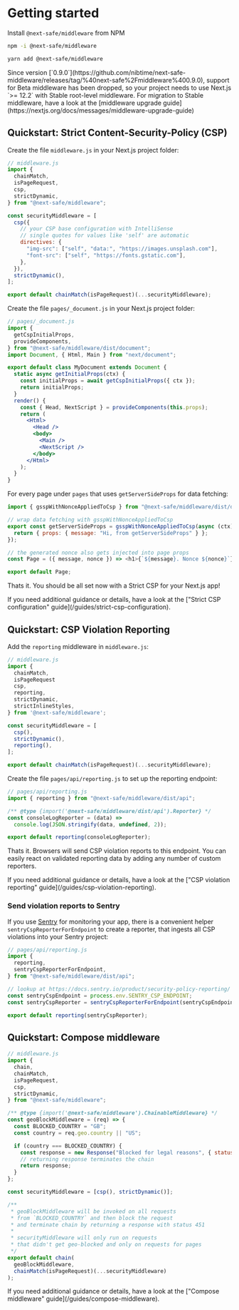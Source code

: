 
# Getting started

Install `@next-safe/middleware` from NPM

```bash
npm -i @next-safe/middleware
```

```bash
yarn add @next-safe/middleware
```

<Callout type="warning" emoji="⚠️">
  Since version
  [`0.9.0`](https://github.com/nibtime/next-safe-middleware/releases/tag/%40next-safe%2Fmiddleware%400.9.0),
  support for Beta middleware has been dropped, so your project needs to use
  Next.js `>= 12.2` with Stable root-level middleware. For migration to Stable
  middleware, have a look at the [middleware upgrade
  guide](https://nextjs.org/docs/messages/middleware-upgrade-guide)
</Callout>

## Quickstart: Strict Content-Security-Policy (CSP)

Create the file `middleware.js` in your Next.js project folder:

```js
// middleware.js
import {
  chainMatch,
  isPageRequest,
  csp,
  strictDynamic,
} from "@next-safe/middleware";

const securityMiddleware = [
  csp({
    // your CSP base configuration with IntelliSense
    // single quotes for values like 'self' are automatic
    directives: {
      "img-src": ["self", "data:", "https://images.unsplash.com"],
      "font-src": ["self", "https://fonts.gstatic.com"],
    },
  }),
  strictDynamic(),
];

export default chainMatch(isPageRequest)(...securityMiddleware);
```

Create the file `pages/_document.js` in your Next.js project folder:

```jsx
// pages/_document.js
import {
  getCspInitialProps,
  provideComponents,
} from "@next-safe/middleware/dist/document";
import Document, { Html, Main } from "next/document";

export default class MyDocument extends Document {
  static async getInitialProps(ctx) {
    const initialProps = await getCspInitialProps({ ctx });
    return initialProps;
  }
  render() {
    const { Head, NextScript } = provideComponents(this.props);
    return (
      <Html>
        <Head />
        <body>
          <Main />
          <NextScript />
        </body>
      </Html>
    );
  }
}
```

For every page under `pages` that uses `getServerSideProps` for data fetching:

```js
import { gsspWithNonceAppliedToCsp } from "@next-safe/middleware/dist/document";

// wrap data fetching with gsspWithNonceAppliedToCsp
export const getServerSideProps = gsspWithNonceAppliedToCsp(async (ctx) => {
  return { props: { message: "Hi, from getServerSideProps" } };
});

// the generated nonce also gets injected into page props
const Page = ({ message, nonce }) => <h1>{`${message}. Nonce ${nonce}`}</h1>;

export default Page;
```

Thats it. You should be all set now with a Strict CSP for your Next.js app!

<Callout emoji="💡">
  If you need additional guidance or details, have a look at the ["Strict CSP
  configuration" guide](/guides/strict-csp-configuration).
</Callout>

## Quickstart: CSP Violation Reporting

Add the `reporting` middleware in `middleware.js`:

```js
// middleware.js
import {
  chainMatch,
  isPageRequest
  csp,
  reporting,
  strictDynamic,
  strictInlineStyles,
} from '@next-safe/middleware';

const securityMiddleware = [
  csp(),
  strictDynamic(),
  reporting(),
];

export default chainMatch(isPageRequest)(...securityMiddleware);
```

Create the file `pages/api/reporting.js` to set up the reporting endpoint:

```js
// pages/api/reporting.js
import { reporting } from "@next-safe/middleware/dist/api";

/** @type {import('@next-safe/middleware/dist/api').Reporter} */
const consoleLogReporter = (data) =>
  console.log(JSON.stringify(data, undefined, 2));

export default reporting(consoleLogReporter);
```

Thats it. Browsers will send CSP violation reports to this endpoint. You can easily react on validated reporting data by adding any number of custom reporters.

<Callout emoji="💡">
  If you need additional guidance or details, have a look at the ["CSP violation
  reporting" guide](/guides/csp-violation-reporting).
</Callout>

### Send violation reports to Sentry

If you use [Sentry](https://sentry.io) for monitoring your app, there is a convenient helper `sentryCspReporterForEndpoint` to create a reporter, that ingests all CSP violations into your Sentry project:

```jsx
// pages/api/reporting.js
import {
  reporting,
  sentryCspReporterForEndpoint,
} from "@next-safe/middleware/dist/api";

// lookup at https://docs.sentry.io/product/security-policy-reporting/
const sentryCspEndpoint = process.env.SENTRY_CSP_ENDPOINT;
const sentryCspReporter = sentryCspReporterForEndpoint(sentryCspEndpoint);

export default reporting(sentryCspReporter);
```

## Quickstart: Compose middleware

```js
// middleware.js
import {
  chain,
  chainMatch,
  isPageRequest,
  csp,
  strictDynamic,
} from "@next-safe/middleware";

/** @type {import('@next-safe/middleware').ChainableMiddleware} */
const geoBlockMiddleware = (req) => {
  const BLOCKED_COUNTRY = "GB";
  const country = req.geo.country || "US";

  if (country === BLOCKED_COUNTRY) {
    const response = new Response("Blocked for legal reasons", { status: 451 });
    // returning response terminates the chain
    return response;
  }
};

const securityMiddleware = [csp(), strictDynamic()];

/**
 * geoBlockMiddleware will be invoked on all requests
 * from `BLOCKED_COUNTRY` and then block the request
 * and terminate chain by returning a response with status 451
 *
 * securityMiddleware will only run on requests
 * that didn't get geo-blocked and only on requests for pages
 */
export default chain(
  geoBlockMiddleware,
  chainMatch(isPageRequest)(...securityMiddleware)
);
```

<Callout emoji="💡">
  If you need additional guidance or details, have a look at the ["Compose
  middleware" guide](/guides/compose-middleware).
</Callout>
